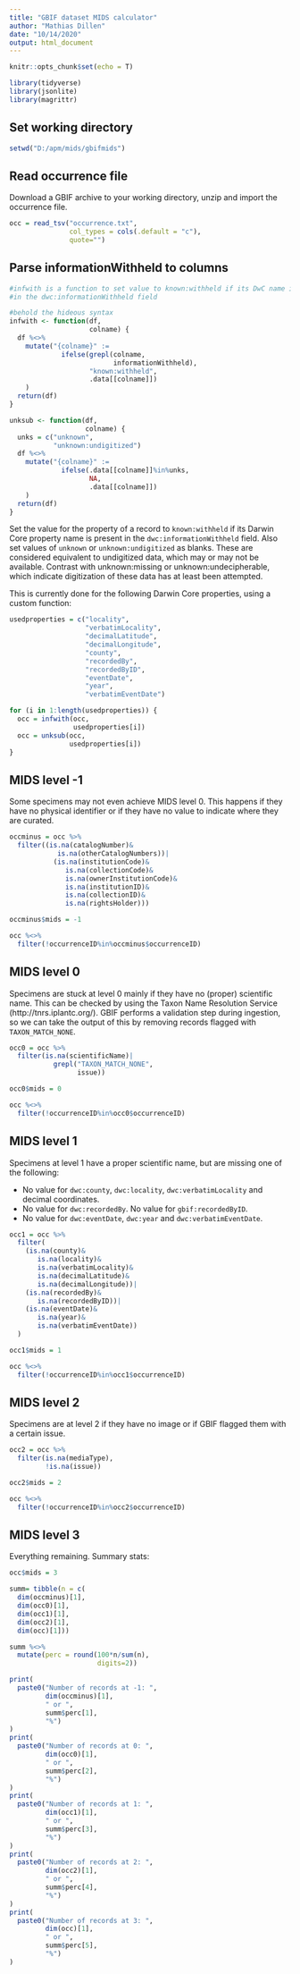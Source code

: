 ---
title: "GBIF dataset MIDS calculator"
author: "Mathias Dillen"
date: "10/14/2020"
output: html_document
---

```{r setup, include=F}
knitr::opts_chunk$set(echo = T)
```

```{r packages,include=F}
library(tidyverse)
library(jsonlite)
library(magrittr)
```

## Set working directory

```{r setwd}
setwd("D:/apm/mids/gbifmids")
```

## Read occurrence file

Download a GBIF archive to your working directory, unzip and import the occurrence file.

```{r import}
occ = read_tsv("occurrence.txt",
               col_types = cols(.default = "c"),
               quote="")
```

## Parse informationWithheld to columns

```{r infwith, include=F}
#infwith is a function to set value to known:withheld if its DwC name is present 
#in the dwc:informationWithheld field

#behold the hideous syntax
infwith <- function(df,
                    colname) {
  df %<>%
    mutate("{colname}" := 
             ifelse(grepl(colname,
                          informationWithheld),
                    "known:withheld",
                    .data[[colname]])
    )
  return(df)
}

unksub <- function(df,
                   colname) {
  unks = c("unknown",
           "unknown:undigitized")
  df %<>%
    mutate("{colname}" := 
             ifelse(.data[[colname]]%in%unks,
                    NA,
                    .data[[colname]])
    )
  return(df)
}
```

Set the value for the property of a record to `known:withheld` if its Darwin Core property name is present in the `dwc:informationWithheld` field. Also set values of `unknown` or `unknown:undigitized` as blanks. These are considered equivalent to undigitized data, which may or may not be available. Contrast with unknown:missing or unknown:undecipherable, which indicate digitization of these data has at least been attempted.

This is currently done for the following Darwin Core properties, using a custom function:

```{r infowithheld}
usedproperties = c("locality",
                   "verbatimLocality",
                   "decimalLatitude",
                   "decimalLongitude",
                   "county",
                   "recordedBy",
                   "recordedByID",
                   "eventDate",
                   "year",
                   "verbatimEventDate")

for (i in 1:length(usedproperties)) {
  occ = infwith(occ,
                usedproperties[i])
  occ = unksub(occ,
               usedproperties[i])
}
```

## MIDS level -1

Some specimens may not even achieve MIDS level 0. This happens if they have no physical identifier or if they have no value to indicate where they are curated.

```{r minus}
occminus = occ %>%
  filter((is.na(catalogNumber)&
            is.na(otherCatalogNumbers))|
           (is.na(institutionCode)&
              is.na(collectionCode)&
              is.na(ownerInstitutionCode)&
              is.na(institutionID)&
              is.na(collectionID)&
              is.na(rightsHolder)))

occminus$mids = -1

occ %<>%
  filter(!occurrenceID%in%occminus$occurrenceID)
```

## MIDS level 0

Specimens are stuck at level 0 mainly if they have no (proper) scientific name. This can be checked by using the Taxon Name Resolution Service (http://tnrs.iplantc.org/). GBIF performs a validation step during ingestion, so we can take the output of this by removing records flagged with `TAXON_MATCH_NONE`.

```{r zero}
occ0 = occ %>%
  filter(is.na(scientificName)|
           grepl("TAXON_MATCH_NONE",
                 issue))

occ0$mids = 0

occ %<>%
  filter(!occurrenceID%in%occ0$occurrenceID)
```

## MIDS level 1

Specimens at level 1 have a proper scientific name, but are missing one of the following:

* No value for `dwc:county`, `dwc:locality`, `dwc:verbatimLocality` and decimal coordinates.
* No value for `dwc:recordedBy`. No value for `gbif:recordedByID`.
* No value for `dwc:eventDate`, `dwc:year` and `dwc:verbatimEventDate`.

```{r one}
occ1 = occ %>%
  filter(
    (is.na(county)&
       is.na(locality)&
       is.na(verbatimLocality)&
       is.na(decimalLatitude)&
       is.na(decimalLongitude))|
    (is.na(recordedBy)&
       is.na(recordedByID))|
    (is.na(eventDate)&
       is.na(year)&
       is.na(verbatimEventDate))
  )

occ1$mids = 1

occ %<>%
  filter(!occurrenceID%in%occ1$occurrenceID)
```

## MIDS level 2

Specimens are at level 2 if they have no image or if GBIF flagged them with a certain issue.

```{r two}
occ2 = occ %>%
  filter(is.na(mediaType),
         !is.na(issue))

occ2$mids = 2

occ %<>%
  filter(!occurrenceID%in%occ2$occurrenceID)
```

## MIDS level 3

Everything remaining. Summary stats:

```{r three}
occ$mids = 3

summ= tibble(n = c(
  dim(occminus)[1],
  dim(occ0)[1],
  dim(occ1)[1],
  dim(occ2)[1],
  dim(occ)[1]))

summ %<>%
  mutate(perc = round(100*n/sum(n),
                      digits=2))

print(
  paste0("Number of records at -1: ",
         dim(occminus)[1],
         " or ",
         summ$perc[1],
         "%")
)
print(
  paste0("Number of records at 0: ",
         dim(occ0)[1],
         " or ",
         summ$perc[2],
         "%")
)
print(
  paste0("Number of records at 1: ",
         dim(occ1)[1],
         " or ",
         summ$perc[3],
         "%")
)
print(
  paste0("Number of records at 2: ",
         dim(occ2)[1],
         " or ",
         summ$perc[4],
         "%")
)
print(
  paste0("Number of records at 3: ",
         dim(occ)[1],
         " or ",
         summ$perc[5],
         "%")
)

```

